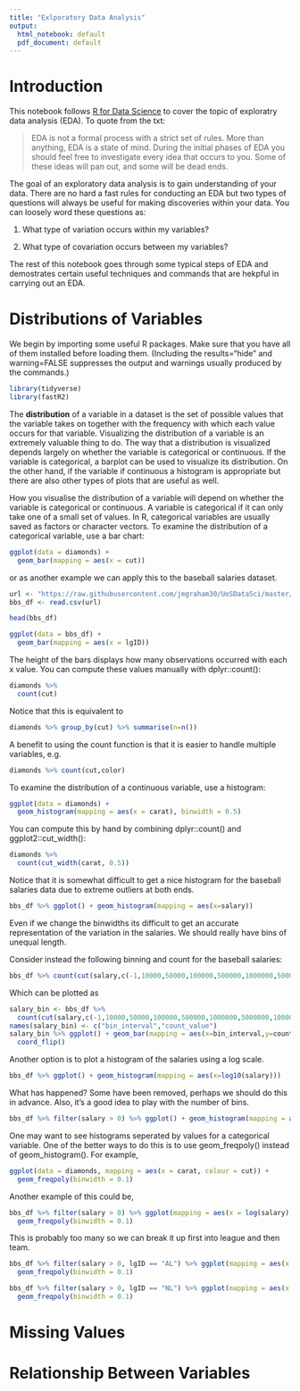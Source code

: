 ```yaml
---
title: "Exlporatory Data Analysis"
output:
  html_notebook: default
  pdf_document: default
---
```



# Introduction

This notebook follows [R for Data Science](http://r4ds.had.co.nz/exploratory-data-analysis.html) to cover the topic of exploratry data analysis (EDA). To quote from the txt:

> EDA is not a formal process with a strict set of rules. More than anything, EDA  is a state of mind. During the initial phases of EDA you should feel free to investigate every idea that occurs to you. Some of these ideas will pan out, and some will be dead ends. 

The goal of an exploratory data analysis is to gain understanding of your data. There are no hard a fast rules for conducting an EDA but two types of questions will always be useful for making discoveries within your data. You can loosely word these questions as:

1. What type of variation occurs within my variables?

2. What type of covariation occurs between my variables?

The rest of this notebook goes through some typical steps of EDA and demostrates certain useful techniques and commands that are hekpful in carrying out an EDA. 

# Distributions of Variables

We begin by importing some useful R packages. Make sure that you have all of 
them installed before loading them. (Including the results="hide" and warning=FALSE suppresses the output and warnings usually produced by the commands.)
```r
library(tidyverse)
library(fastR2)
```

The **distribution** of a variable in a dataset is the set of possible values that the variable takes on together with the frequency with which each value occurs for that variable. Visualizing the distribution of a variable is an extremely valuable thing to do. The way that a distribution is visualized depends largely on whether the variable is categorical or continuous. If the variable is categorical, a barplot can be used to visualize its distribution. On the other hand, if the variable if continuous a histogram is appropriate but there are also other types of plots that are useful as well. 


How you visualise the distribution of a variable will depend on whether the variable is categorical or continuous. A variable is categorical if it can only take one of a small set of values. In R, categorical variables are usually saved as factors or character vectors. To examine the distribution of a categorical variable, use a bar chart:
```r
ggplot(data = diamonds) +
  geom_bar(mapping = aes(x = cut))
```

or as another example we can apply this to the baseball salaries dataset. 
```r
url <- "https://raw.githubusercontent.com/jmgraham30/UoSDataSci/master/code/baseballSalaries/Data/Salaries.csv"
bbs_df <- read.csv(url)
```


```r
head(bbs_df)
```




```r
ggplot(data = bbs_df) +
  geom_bar(mapping = aes(x = lgID))
```


The height of the bars displays how many observations occurred with each x value. You can compute these values manually with dplyr::count():
```r
diamonds %>% 
  count(cut)
```

Notice that this is equivalent to
```r
diamonds %>% group_by(cut) %>% summarise(n=n())
```

A benefit to using the count function is that it is easier to handle multiple variables, e.g.
```r
diamonds %>% count(cut,color)
```

To examine the distribution of a continuous variable, use a histogram:
```r
ggplot(data = diamonds) +
  geom_histogram(mapping = aes(x = carat), binwidth = 0.5)
```


You can compute this by hand by combining dplyr::count() and ggplot2::cut_width():
```r
diamonds %>% 
  count(cut_width(carat, 0.5))
```

Notice that it is somewhat difficult to get a nice histogram for the baseball salaries data due to extreme outliers at both ends.
```r
bbs_df %>% ggplot() + geom_histogram(mapping = aes(x=salary))
```
Even if we change the binwidths its difficult to get an accurate representation of the variation in the salaries. We should really have bins of unequal length. 

Consider instead the following binning and count for the baseball salaries:
```r
bbs_df %>% count(cut(salary,c(-1,10000,50000,100000,500000,1000000,5000000,10000000,500000000,100000000) ))
```
Which can be plotted as
```r
salary_bin <- bbs_df %>% 
  count(cut(salary,c(-1,10000,50000,100000,500000,1000000,5000000,10000000,500000000,100000000) ))
names(salary_bin) <- c("bin_interval","count_value")
salary_bin %>% ggplot() + geom_bar(mapping = aes(x=bin_interval,y=count_value),stat="identity") + 
  coord_flip()
```

Another option is to plot a histogram of the salaries using a log scale. 
```r
bbs_df %>% ggplot() + geom_histogram(mapping = aes(x=log10(salary)))
```


What has happened? Some have been removed, perhaps we should do this in advance. Also, it's a good idea to play with the number of bins. 
```r
bbs_df %>% filter(salary > 0) %>% ggplot() + geom_histogram(mapping = aes(x=log10(salary)),bins=100)
```


One may want to see histograms seperated by values for a categorical variable. One of the better ways to do this is to use geom_freqpoly() instead of geom_histogram(). For example, 
```r
ggplot(data = diamonds, mapping = aes(x = carat, colour = cut)) +
  geom_freqpoly(binwidth = 0.1)
```

Another example of this could be,
```r
bbs_df %>% filter(salary > 0) %>% ggplot(mapping = aes(x = log(salary), colour = teamID)) +
  geom_freqpoly(binwidth = 0.1)
```
This is probably too many so we can break it up first into league and then team. 
```r
bbs_df %>% filter(salary > 0, lgID == "AL") %>% ggplot(mapping = aes(x = log(salary), colour = teamID)) +
  geom_freqpoly(binwidth = 0.1)
```

```r
bbs_df %>% filter(salary > 0, lgID == "NL") %>% ggplot(mapping = aes(x = log(salary), colour = teamID)) +
  geom_freqpoly(binwidth = 0.1)
```



# Missing Values


# Relationship Between Variables












































